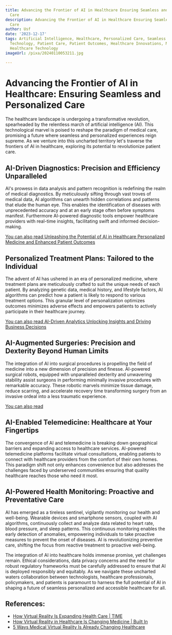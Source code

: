 ```yaml
---
title: Advancing the Frontier of AI in Healthcare Ensuring Seamless and Personalized
  Care
description: Advancing the Frontier of AI in Healthcare Ensuring Seamless and Personalized
  Care
author: Usf
date: '2023-12-17'
tags: Artificial Intelligence, Healthcare, Personalized Care, Seamless Care, Medical
  Technology, Patient Care, Patient Outcomes, Healthcare Innovations, Medical Research,
  Healthcare Technology
imageUrl: /pixa/20240110053211.jpg

---
```

# Advancing the Frontier of AI in Healthcare: Ensuring Seamless and Personalized Care

The healthcare landscape is undergoing a  transformative  revolution, spearheaded by the  relentless march of  artificial intelligence (AI). This technological marvel is poised to reshape the  paradigm of medical  care, promising a future where seamless and personalized experiences reign supreme. As we  venture into  this  uncharted territory let's traverse the frontiers of AI in healthcare, exploring its potential to  revolutionize patient care.

## AI-Driven Diagnostics: Precision and Efficiency Unparalleled

AI's prowess in data analysis and pattern recognition is redefining the realm of medical  diagnostics. By meticulously sifting through vast troves  of medical data, AI algorithms can unearth  hidden correlations and patterns  that elude the human eye. This enables  the identification of diseases with unprecedented accuracy and  at an early stage often  before  symptoms manifest. Furthermore  AI-powered diagnostic tools empower healthcare providers with real-time insights,  facilitating swift and informed decision-making.

[You can also read Unleashing the Potential of AI in Healthcare Personalized Medicine and Enhanced Patient Outcomes](Unleashing%20the%20Potential%20of%20AI%20in%20Healthcare%20Personalized%20Medicine%20and%20Enhanced%20Patient%20Outcomes)


## Personalized Treatment Plans: Tailored to the Individual

The advent of AI has ushered in an era of personalized medicine, where treatment plans are meticulously crafted to suit the unique needs of each patient. By analyzing genetic data, medical history, and lifestyle factors, AI algorithms can predict how a patient is likely to respond to various treatment options. This  granular level of personalization  optimizes outcomes minimizes  adverse effects and empowers patients to actively participate  in  their healthcare journey.

[You can also read AI-Driven Analytics Unlocking  Insights and Driving Business Decisions](AI-Driven%20Analytics%20Unlocking%20Insights%20and%20Driving%20Business%20Decisions)


## AI-Augmented Surgeries: Precision and Dexterity Beyond Human  Limits

The integration of AI into surgical  procedures is propelling the field of medicine into a new  dimension of precision  and finesse. AI-powered surgical  robots,  equipped with unparalleled dexterity and unwavering stability assist surgeons in performing minimally invasive procedures with remarkable accuracy. These robotic marvels minimize tissue damage, reduce scarring, and accelerate recovery time transforming surgery from  an invasive ordeal into a less traumatic experience.

[You can also read ]()


## AI-Enabled Telemedicine: Healthcare at Your Fingertips

The convergence of  AI  and telemedicine is breaking down geographical barriers and expanding access to healthcare services. AI-powered telemedicine platforms facilitate virtual consultations,  enabling patients to connect with healthcare  providers  from the comfort of their own homes.  This paradigm shift not only enhances convenience but also  addresses the challenges faced by underserved communities ensuring that quality healthcare  reaches those who need it most.

## AI-Powered Health Monitoring: Proactive and Preventative Care

AI has emerged as a tireless sentinel, vigilantly monitoring our health and well-being. Wearable devices  and smartphone sensors, coupled with  AI algorithms, continuously collect and analyze data related to heart rate, blood pressure, and sleep patterns. This continuous monitoring enables the  early  detection of anomalies, empowering individuals to take proactive measures to prevent the onset of diseases. AI is revolutionizing preventive care, shifting the focus  from reactive treatment to proactive well-being.

The integration of AI into healthcare holds immense promise, yet challenges remain. Ethical considerations, data privacy concerns and the need for robust regulatory frameworks  must  be  carefully addressed to  ensure that AI is deployed responsibly and equitably. As we navigate these uncharted waters collaboration between technologists, healthcare professionals, policymakers, and patients is  paramount to harness the full potential of  AI  in shaping a future of seamless personalized  and accessible healthcare for all.

## References:
- [How Virtual Reality Is Expanding Health Care | TIME](https://time.com/6155085/virtual-reality-improve-health-care/)
- [How Virtual Reality in Healthcare Is Changing Medicine | Built In](https://builtin.com/healthcare-technology/ar-virtual-reality-healthcare)
- [5 Ways Medical Virtual Reality Is Already Changing Healthcare](https://medicalfuturist.com/5-ways-medical-vr-is-changing-healthcare/)

